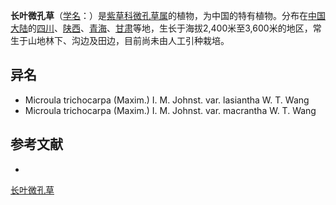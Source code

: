 {{Speciesbox
| name = 长叶微孔草
| status = 
| status_system = 
| image =
| genus = Microula
| species = trichocarpa
| authority = (Maxim.) I. M. Johnst.
| subdivision_ranks =[[变种|变种]]
| subdivision =
* 长叶微孔草 ''M. t.'' var. ''trichocarpa''
* [[大花长叶微孔草|大花长叶微孔草]] ''M. t.'' var. ''macrantha''
* [[毛花长叶微孔草|毛花长叶微孔草]] ''M. t.'' var. ''lasiantha''
}}

'''长叶微孔草'''（[[学名|学名]]：{{lang|la|''Microula trichocarpa''}}）是[[紫草科|紫草科]][[微孔草属|微孔草属]]的植物，为中国的特有植物。分布在[[中国大陆|中国大陆]]的[[四川|四川]]、[[陕西|陕西]]、[[青海|青海]]、[[甘肃|甘肃]]等地，生长于海拔2,400米至3,600米的地区，常生于山地林下、沟边及田边，目前尚未由人工引种栽培。

== 异名 ==
* Microula trichocarpa (Maxim.) I. M. Johnst. var. lasiantha W. T. Wang
* Microula trichocarpa (Maxim.) I. M. Johnst. var. macrantha W. T. Wang

== 参考文献 ==
<div class="references-small">
* {{cite web| url =http://www.bioinfo.cn/db05/KmzwSpecies.php?action=view&id=2102| title =长叶微孔草（原变种）| work =《中国高等植物数据库全库》| publisher =中国科学院微生物研究所| author =昆明植物研究所| accessdate =2009-02-23| deadurl =yes| archiveurl =https://web.archive.org/web/20160305043757/http://www.bioinfo.cn/db05/KmzwSpecies.php?action=view&id=2102| archivedate =2016-03-05}}
</div>
{{Taxonbar|from=Q15225845}}

[[Category:微孔草属|长叶微孔草]]


{{植物小作品}}